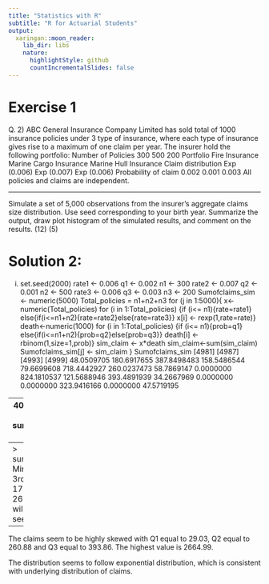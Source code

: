 ```yaml
---
title: "Statistics with R"
subtitle: "R for Actuarial Students"
output:
  xaringan::moon_reader:
    lib_dir: libs
    nature:
      highlightStyle: github
      countIncrementalSlides: false
---
```



Exercise 1
===================================================
Q. 2) ABC General Insurance Company Limited has sold total of 1000 insurance policies under 3
type of insurance, where each type of insurance gives rise to a maximum of one claim per year.
The insurer hold the following portfolio:
Number of
Policies
300
500
200
Portfolio
Fire Insurance
Marine Cargo Insurance
Marine Hull Insurance
Claim
distribution
Exp (0.006)
Exp (0.007)
Exp (0.006)
Probability of
claim
0.002
0.001
0.003
All policies and claims are independent.

---

Simulate a set of 5,000 observations from the insurer’s aggregate claims size
distribution. Use seed corresponding to your birth year.
Summarize the output, draw plot histogram of the simulated results, and comment on
the results.
(12)
(5)


Solution 2:
===================================================
i) set.seed(2000)
rate1 <- 0.006
q1 <- 0.002
n1 <- 300
rate2 <- 0.007
q2 <- 0.001
n2 <- 500
rate3 <- 0.006
q3 <- 0.003
n3 <- 200
Sumofclaims_sim <- numeric(5000)
Total_policies = n1+n2+n3
for (j in 1:5000){
x<-numeric(Total_policies)
for (i in 1:Total_policies)
{if (i<= n1){rate=rate1} else{if(i<=n1+n2){rate=rate2}else{rate=rate3}}
x[i] <- rexp(1,rate=rate)}
death<-numeric(1000)
for (i in 1:Total_policies)
{if (i<= n1){prob=q1} else{if(i<=n1+n2){prob=q2}else{prob=q3}}
death[i] <- rbinom(1,size=1,prob)}
sim_claim <- x*death
sim_claim<-sum(sim_claim)
Sumofclaims_sim[j] <- sim_claim
}
Sumofclaims_sim
[4981]
[4987]
[4993]
[4999]
48.0509705 180.6917655 387.8498483 158.5486544 79.6699608 718.4442927
260.0237473 58.7869147 0.0000000 824.1810537 121.5688946 393.4891939
34.2667969 0.0000000 0.0000000 323.9416166 0.0000000 47.5719195

---
400.2364413 155.3775077
ii) summary(Sumofclaims_sim)
hist(Sumofclaims_sim)

---
> summary(Sumofclaims_sim)
Min. 1st Qu. Median
Mean 3rd Qu.
Max.
0.00
29.03 175.60 260.88 393.86 2664.99
[Note the numbers will change with change in seed]
---
The claims seem to be highly skewed with Q1 equal to 29.03, Q2 equal to 260.88 and Q3 equal to
393.86. The highest value is 2664.99.

The distribution seems to follow exponential distribution, which is consistent with underlying
distribution of claims.




